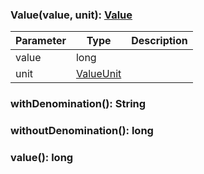 

### Value(value, unit): [Value](#value)



| Parameter       | Type |  Description |
| --------------- | -------- | -------- |
| value | long |   |
| unit | [ValueUnit](#valueunit) |   |

### withDenomination(): String



### withoutDenomination(): long



### value(): long


